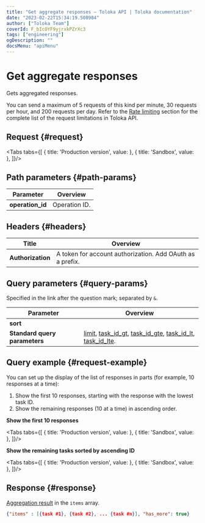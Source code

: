 ```yaml
---
title: "Get aggregate responses — Toloka API | Toloka documentation"
date: "2023-02-22T15:34:19.508984"
author: ["Toloka Team"]
coverId: F_bIcOYF9yjrxkPZrXc3
tags: ["engineering"]
ogDescription: ""
docsMenu: "apiMenu"
---
```



# Get aggregate responses

<Announce/>

Gets aggregated responses.

<Note mode="restriction" title="Restriction">

You can send a maximum of 5 requests of this kind per minute, 30 requests per hour, and 200 requests per day. Refer to the [Rate limiting](/docs/api/rate-limiting) section for the complete list of the request limitations in Toloka API.

</Note>

## Request {#request}

<Tabs tabs={[
  { title: 'Production version', value: <GetAggregatedResultList1/> },
  { title: 'Sandbox', value: <GetAggregatedResultList2/> },
]}/>

## Path parameters {#path-params}

Parameter | Overview
----- | -----
**operation_id** | Operation ID.

## Headers {#headers}

Title | Overview
----- | -----
**Authorization** | A token for account authorization. Add OAuth as a prefix.

## Query parameters {#query-params}

Specified in the link after the question mark; separated by `&`.

Parameter | Overview
----- | -----
**sort** | <GetAggregatedResultTable1/>
**Standard query parameters** | [limit](/docs/api/standard-query-parameters#limit), [task_id_gt](/docs/api/standard-query-parameters#task_id_gt), [task_id_gte](/docs/api/standard-query-parameters#task_id_gte), [task_id_lt](/docs/api/standard-query-parameters#task_id_lt), [task_id_lte](/docs/api/standard-query-parameters#task_id_lte).

## Query example {#request-example}

You can set up the display of the list of responses in parts (for example, 10 responses at a time):

1. Show the first 10 responses, starting with the response with the lowest task ID.
1. Show the remaining responses (10 at a time) in ascending order.

**Show the first 10 responses**

<Tabs tabs={[
  { title: 'Production version', value: <GetAggregatedResultList3/> },
  { title: 'Sandbox', value: <GetAggregatedResultList4/> },
]}/>

**Show the remaining tasks sorted by ascending ID**

<Tabs tabs={[
  { title: 'Production version', value: <GetAggregatedResultList5/> },
  { title: 'Sandbox', value: <GetAggregatedResultList6/> },
]}/>

## Response {#response}

[Aggregation result](/docs/api/aggregate-by-task) in the `items` array.

```json
{"items" : [{task #1}, {task #2}, ... {task #n}], "has_more": true}
```

<ContactGuideSupport/>
